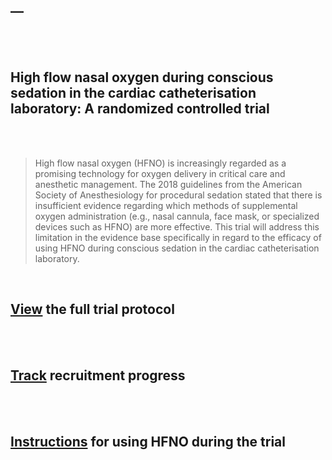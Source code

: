 ---
---

<br><br>

## High flow nasal oxygen during conscious sedation in the cardiac catheterisation laboratory: A randomized controlled trial

<div class = "row">
<div class = "col-md-3" align = "center">
<br><br>
<i class="fas fa-lungs fa-10x"></i>
</div>

<div class = "col-md-9">

> High flow nasal oxygen (HFNO) is increasingly regarded as a promising technology for oxygen delivery in critical care and anesthetic management. The 2018 guidelines from the American Society of Anesthesiology for procedural sedation stated that there is insufficient evidence regarding which methods of supplemental oxygen administration (e.g., nasal cannula, face mask, or specialized devices such as HFNO) are more effective. This trial will address this limitation in the evidence base specifically in regard to the efficacy of using HFNO during conscious sedation in the cardiac catheterisation laboratory.

</div>
</div>

<br>
<div align = "center">
## <i class="fa fa-search fa-lg"></i>  [View](HFNO/Protocol.html) the full trial protocol

<br><br>

## <i class="fa fa-tasks fa-lg"></i>  [Track](https://sedationapps.shinyapps.io/HFNO-screening-dashboard/) recruitment progress

<br><br>

## <i class="fa fa-info fa-lg"></i>  [Instructions](https://www.aaronconway.dev/AA-instructions/#1) for using HFNO during the trial


</div>
